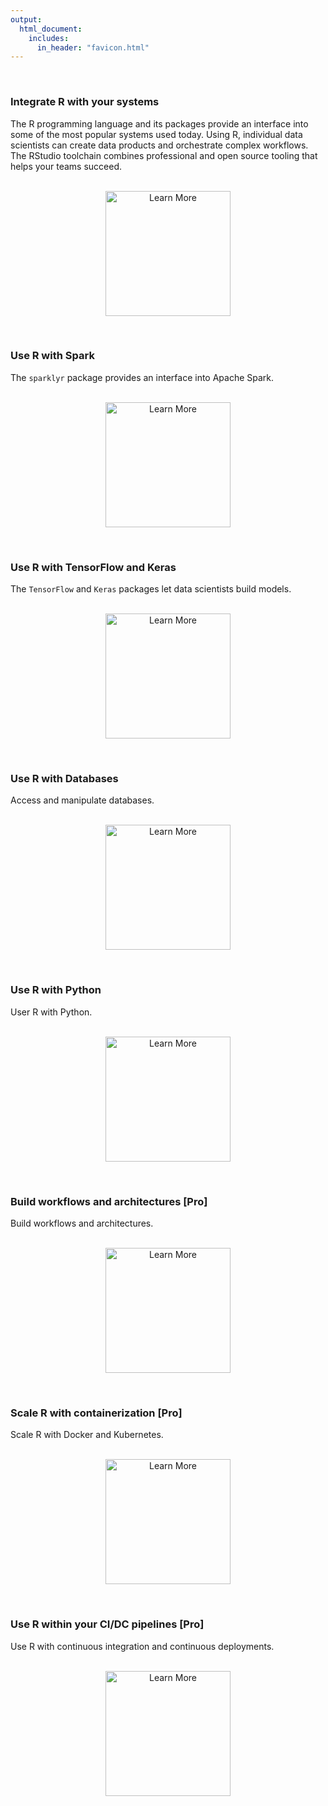 ```yaml
---
output: 
  html_document:
    includes:
      in_header: "favicon.html"
---
```


<br>

### Integrate R with your systems

The R programming language and its packages provide an interface into some of the most popular systems used today. Using R, individual data scientists can create data products and orchestrate complex workflows. The RStudio toolchain combines professional and open source tooling that helps your teams succeed.

<br>
<center>
<a href="https://www.rstudio.com/">
<img src="img/learn-more.png" alt="Learn More" style="width:200px;">
</a>
</center>
<br>

### Use R with Spark

The `sparklyr` package provides an interface into Apache Spark.

<br>
<center>
<a href="https://www.rstudio.com/">
<img src="img/learn-more.png" alt="Learn More" style="width:200px;">
</a>
</center>
<br>

### Use R with TensorFlow and Keras

The `TensorFlow` and `Keras` packages let data scientists build models.

<br>
<center>
<a href="https://www.rstudio.com/">
<img src="img/learn-more.png" alt="Learn More" style="width:200px;">
</a>
</center>
<br>

### Use R with Databases

Access and manipulate databases.

<br>
<center>
<a href="https://www.rstudio.com/">
<img src="img/learn-more.png" alt="Learn More" style="width:200px;">
</a>
</center>
<br>

### Use R with Python

User R with Python.

<br>
<center>
<a href="https://www.rstudio.com/">
<img src="img/learn-more.png" alt="Learn More" style="width:200px;">
</a>
</center>
<br>

### Build workflows and architectures [Pro]

Build workflows and architectures.

<br>
<center>
<a href="https://www.rstudio.com/">
<img src="img/learn-more.png" alt="Learn More" style="width:200px;">
</a>
</center>
<br>

### Scale R with containerization [Pro]

Scale R with Docker and Kubernetes.

<br>
<center>
<a href="https://www.rstudio.com/">
<img src="img/learn-more.png" alt="Learn More" style="width:200px;">
</a>
</center>
<br>

### Use R within your CI/DC pipelines [Pro]

Use R with continuous integration and continuous deployments.

<br>
<center>
<a href="https://www.rstudio.com/">
<img src="img/learn-more.png" alt="Learn More" style="width:200px;">
</a>
</center>
<br>
